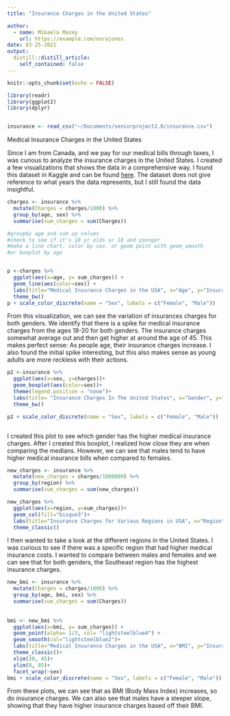 ```yaml
---
title: "Insurance Charges in the United States"

author:
  - name: Mikaela Mazey
    url: https://example.com/norajones
date: 03-25-2021
output:
  distill::distill_article:
    self_contained: false
---
```



```r
knitr::opts_chunk$set(echo = FALSE)
```

```r
library(readr)
library(ggplot2)
library(dplyr)


insurance <- read_csv("~/Documents/seniorproject2.0/insurance.csv")

```

Medical Insurance Charges in the United States

Since I am from Canada, and we pay for our medical bills through taxes, I was curious to analyze the insurance charges in the United States. 
I created a few visualizations that shows the data in a comprehensive way. I found this dataset in Kaggle and can be found [here](https://www.kaggle.com/mirichoi0218/insurance). The dataset does not give reference to what years the data represents, but I still found the data insightful.


```r

charges <- insurance %>% 
  mutate(Charges = charges/1000) %>% 
  group_by(age, sex) %>% 
  summarise(sum_charges = sum(Charges))

#groupby age and sum up values
#check to see if it's 18 yr olds or 18 and younger
#make a line chart. color by sex. or geom point with geom_smooth
#or boxplot by age


p <-charges %>% 
  ggplot(aes(x=age, y= sum_charges)) + 
  geom_line(aes(color=sex)) +
  labs(title="Medical Insurance Charges in the USA", x="Age", y="Insurance Charges / 1000 (USD)")+
  theme_bw()
p + scale_color_discrete(name = "Sex", labels = c("Female", "Male"))
```

From this visualization, we can see the variation of insurances charges for both genders. We identify that there is a spike for medical insurance charges from the ages 18-20 for both genders. The insurance charges somewhat average out and then get higher at around the age of 45. This makes perfect sense: As people age, their insurance charges increase. I also found the initial spike interesting, but this also makes sense as young adults are more reckless with their actions. 

```r

p2 <-insurance %>% 
  ggplot(aes(x=sex, y=charges))+
  geom_boxplot(aes(color=sex))+
  theme(legend.position = "none")+
  labs(title= "Insurance Charges In The United States", x="Gender", y="Insurance Charges (USD)")+
  theme_bw()

p2 + scale_color_discrete(name = "Sex", labels = c("Female", "Male"))



```
I created this plot to see which gender has the higher medical insurance charges. After I created this boxplot, I realized how close they are when comparing the medians. However, we can see that males tend to have higher medical insurance bills when compared to females. 


```r

new_charges <- insurance %>% 
  mutate(new_charges = charges/1000000) %>% 
  group_by(region) %>% 
  summarise(sum_charges = sum(new_charges))

new_charges %>% 
  ggplot(aes(x=region, y=sum_charges))+
  geom_col(fill="bisque3")+
  labs(title="Insurance Charges for Various Regions in USA", x="Region", y="Insurance Charges/million (USD)")+
  theme_classic()


```
I then wanted to take a look at the different regions in the United States. I was curious to see if there was a specific region that had higher medical insurance costs. I wanted to compare between males and females and we can see that for both genders, the Southeast region has the highest insurance charges.


```r


new_bmi <- insurance %>% 
  mutate(Charges = charges/1000) %>% 
  group_by(age, bmi, sex) %>% 
  summarise(sum_charges = sum(Charges))
  
 
bmi <- new_bmi %>% 
  ggplot(aes(x=bmi, y= sum_charges)) + 
  geom_point(alpha= 1/3, col= "lightsteelblue4") +
  geom_smooth(col="lightsteelblue2")+
  labs(title="Medical Insurance Charges in the USA", x="BMI", y="Insurance Charges / 1000 (USD)") +
  theme_classic()+
  xlim(20, 45)+
  ylim(0, 85)+
  facet_wrap(~sex)
bmi + scale_color_discrete(name = "Sex", labels = c("Female", "Male"))
```
From these plots, we can see that as BMI (Body Mass Index) increases, so do insurance charges. We can also see that males have a steeper slope, showing that they have higher insurance charges based off their BMI.



